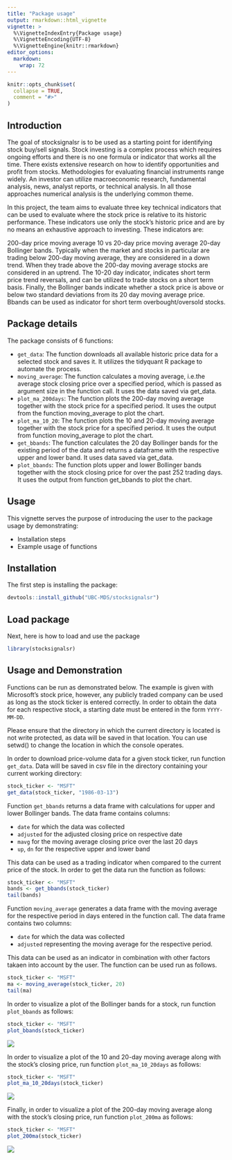 ```yaml
---
title: "Package usage"
output: rmarkdown::html_vignette
vignette: >
  %\VignetteIndexEntry{Package usage}
  %\VignetteEncoding{UTF-8}
  %\VignetteEngine{knitr::rmarkdown}
editor_options: 
  markdown: 
    wrap: 72
---
```


```r
knitr::opts_chunk$set(
  collapse = TRUE,
  comment = "#>"
)
```

## Introduction

The goal of stocksignalsr is to be used as a starting point for
identifying stock buy/sell signals. Stock investing is a complex process
which requires ongoing efforts and there is no one formula or indicator
that works all the time. There exists extensive research on how to
identify opportunities and profit from stocks. Methodologies for
evaluating financial instruments range widely. An investor can utilize
macroeconomic research, fundamental analysis, news, analyst reports, or
technical analysis. In all those approaches numerical analysis is the
underlying common theme.

In this project, the team aims to evaluate three key technical
indicators that can be used to evaluate where the stock price is
relative to its historic performance. These indicators use only the
stock's historic price and are by no means an exhaustive approach to
investing. These indicators are:

200-day price moving average 10 vs 20-day price moving average 20-day
Bollinger bands. Typically when the market and stocks in particular are
trading below 200-day moving average, they are considered in a down
trend. When they trade above the 200-day moving average stocks are
considered in an uptrend. The 10-20 day indicator, indicates short term
price trend reversals, and can be utilized to trade stocks on a short
term basis. Finally, the Bollinger bands indicate whether a stock price
is above or below two standard deviations from its 20 day moving average
price. Bbands can be used as indicator for short term
overbought/oversold stocks.

## Package details

The package consists of 6 functions:

-   `get_data`: The function downloads all available historic price data
    for a selected stock and saves it. It utilizes the tidyquant R
    package to automate the process.
-   `moving_average`: The function calculates a moving average, i.e.the
    average stock closing price over a specified period, which is passed
    as argument size in the function call. It uses the data saved via
    get_data.
-   `plot_ma_200days`: The function plots the 200-day moving average
    together with the stock price for a specified period. It uses the
    output from the function moving_average to plot the chart.
-   `plot_ma_10_20`: The function plots the 10 and 20-day moving average
    together with the stock price for a specified period. It uses the
    output from function moving_average to plot the chart.
-   `get_bbands`: The function calculates the 20 day Bollinger bands for
    the existing period of the data and returns a dataframe with the
    respective upper and lower band. It uses data saved via get_data.
-   `plot_bbands`: The function plots upper and lower Bollinger bands
    together with the stock closing price for over the past 252 trading
    days. It uses the output from function get_bbands to plot the chart.

## Usage

This vignette serves the purpose of introducing the user to the package
usage by demonstrating:

-   Installation steps
-   Example usage of functions

## Installation

The first step is installing the package:

```r
devtools::install_github("UBC-MDS/stocksignalsr")

```

## Load package

Next, here is how to load and use the package

```r
library(stocksignalsr)

```

## Usage and Demonstration

Functions can be run as demonstrated below. The example is given with
Microsoft's stock price, however, any publicly traded company can be
used as long as the stock ticker is entered correctly. In order to
obtain the data for each respective stock, a starting date must be
entered in the form `YYYY-MM-DD`.

Please ensure that the directory in which the current directory is
located is not write protected, as data will be saved in that location.
You can use setwd() to change the location in which the console
operates.

In order to download price-volume data for a given stock ticker, run
function `get_data`. Data will be saved in csv file in the directory
containing your current working directory:

```r
stock_ticker <- "MSFT"
get_data(stock_ticker, "1986-03-13")
```

Function `get_bbands` returns a data frame with calculations for upper
and lower Bollinger bands. The data frame contains columns:

-   `date` for which the data was collected
-   `adjusted` for the adjusted closing price on respective date
-   `mavg` for the moving average closing price over the last 20 days
-   `up`, `dn` for the respective upper and lower band

This data can be used as a trading indicator when compared to the
current price of the stock. In order to get the data run the function as
follows:

```r
stock_ticker <- "MSFT"
bands <- get_bbands(stock_ticker)
tail(bands)
```

Function `moving_average` generates a data frame with the moving average
for the respective period in days entered in the function call. The data
frame contains two columns:

-   `date` for which the data was collected
-   `adjusted` representing the moving average for the respective
    period.

This data can be used as an indicator in combination with other factors
takaen into account by the user. The function can be used run as
follows.

```r
stock_ticker <- "MSFT"
ma <- moving_average(stock_ticker, 20)
tail(ma)
```

In order to visualize a plot of the Bollinger bands for a stock, run
function `plot_bbands` as follows:

```r
stock_ticker <- "MSFT"
plot_bbands(stock_ticker)
```

![](images/README-unnamed-chunk-4-1.png)

In order to visualize a plot of the 10 and 20-day moving average along
with the stock's closing price, run function `plot_ma_10_20days` as
follows:

```r
stock_ticker <- "MSFT"
plot_ma_10_20days(stock_ticker)
```

![](images/README-unnamed-chunk-7-1.png)


Finally, in order to visualize a plot of the 200-day moving average
along with the stock's closing price, run function `plot_200ma` as
follows:

```r
stock_ticker <- "MSFT"
plot_200ma(stock_ticker)
```

![](images/README-unnamed-chunk-8-1.png)

